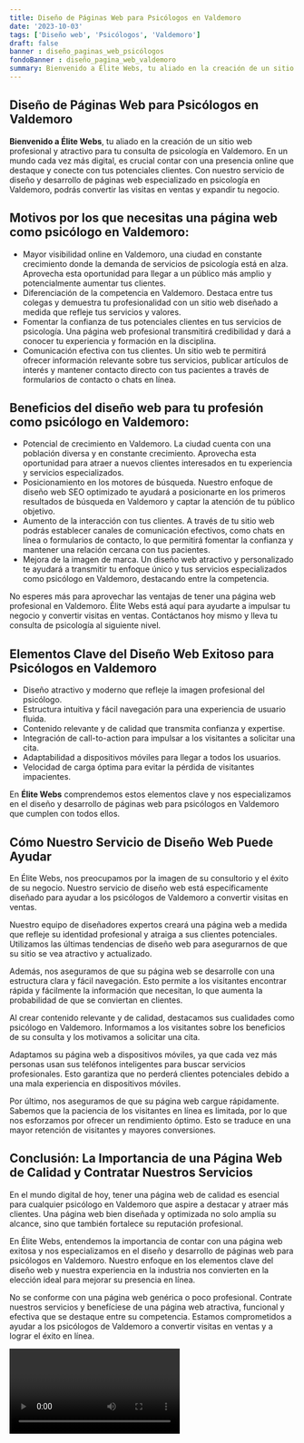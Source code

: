 ```yaml
---
title: Diseño de Páginas Web para Psicólogos en Valdemoro
date: '2023-10-03'
tags: ['Diseño web', 'Psicólogos', 'Valdemoro']
draft: false
banner : diseño_paginas_web_psicólogos
fondoBanner : diseño_pagina_web_valdemoro
summary: Bienvenido a Élite Webs, tu aliado en la creación de un sitio web profesional y atractivo para tu consulta de psicología en Valdemoro. En un mundo cada vez más digital, es crucial contar con una presencia online que destaque y conecte con tus potenciales clientes. Con nuestro servicio de diseño y desarrollo de páginas web especializado en psicología en Valdemoro, podrás convertir las visitas en ventas y expandir tu negocio.
---
```


## Diseño de Páginas Web para Psicólogos en Valdemoro

**Bienvenido a Élite Webs**, tu aliado en la creación de un sitio web profesional y atractivo para tu consulta de psicología en Valdemoro. En un mundo cada vez más digital, es crucial contar con una presencia online que destaque y conecte con tus potenciales clientes. Con nuestro servicio de diseño y desarrollo de páginas web especializado en psicología en Valdemoro, podrás convertir las visitas en ventas y expandir tu negocio.

## Motivos por los que necesitas una página web como psicólogo en Valdemoro:

- Mayor visibilidad online en Valdemoro, una ciudad en constante crecimiento donde la demanda de servicios de psicología está en alza. Aprovecha esta oportunidad para llegar a un público más amplio y potencialmente aumentar tus clientes.
- Diferenciación de la competencia en Valdemoro. Destaca entre tus colegas y demuestra tu profesionalidad con un sitio web diseñado a medida que refleje tus servicios y valores.
- Fomentar la confianza de tus potenciales clientes en tus servicios de psicología. Una página web profesional transmitirá credibilidad y dará a conocer tu experiencia y formación en la disciplina.
- Comunicación efectiva con tus clientes. Un sitio web te permitirá ofrecer información relevante sobre tus servicios, publicar artículos de interés y mantener contacto directo con tus pacientes a través de formularios de contacto o chats en línea.

## Beneficios del diseño web para tu profesión como psicólogo en Valdemoro:

- Potencial de crecimiento en Valdemoro. La ciudad cuenta con una población diversa y en constante crecimiento. Aprovecha esta oportunidad para atraer a nuevos clientes interesados en tu experiencia y servicios especializados.
- Posicionamiento en los motores de búsqueda. Nuestro enfoque de diseño web SEO optimizado te ayudará a posicionarte en los primeros resultados de búsqueda en Valdemoro y captar la atención de tu público objetivo.
- Aumento de la interacción con tus clientes. A través de tu sitio web podrás establecer canales de comunicación efectivos, como chats en línea o formularios de contacto, lo que permitirá fomentar la confianza y mantener una relación cercana con tus pacientes.
- Mejora de la imagen de marca. Un diseño web atractivo y personalizado te ayudará a transmitir tu enfoque único y tus servicios especializados como psicólogo en Valdemoro, destacando entre la competencia. 

No esperes más para aprovechar las ventajas de tener una página web profesional en Valdemoro. Élite Webs está aquí para ayudarte a impulsar tu negocio y convertir visitas en ventas. Contáctanos hoy mismo y lleva tu consulta de psicología al siguiente nivel.

<GifSeo />

<Cta />

## Elementos Clave del Diseño Web Exitoso para Psicólogos en Valdemoro

- Diseño atractivo y moderno que refleje la imagen profesional del psicólogo.
- Estructura intuitiva y fácil navegación para una experiencia de usuario fluida.
- Contenido relevante y de calidad que transmita confianza y expertise.
- Integración de call-to-action para impulsar a los visitantes a solicitar una cita.
- Adaptabilidad a dispositivos móviles para llegar a todos los usuarios.
- Velocidad de carga óptima para evitar la pérdida de visitantes impacientes.

En **Élite Webs** comprendemos estos elementos clave y nos especializamos en el diseño y desarrollo de páginas web para psicólogos en Valdemoro que cumplen con todos ellos. 

## Cómo Nuestro Servicio de Diseño Web Puede Ayudar

En Élite Webs, nos preocupamos por la imagen de su consultorio y el éxito de su negocio. Nuestro servicio de diseño web está específicamente diseñado para ayudar a los psicólogos de Valdemoro a convertir visitas en ventas.

Nuestro equipo de diseñadores expertos creará una página web a medida que refleje su identidad profesional y atraiga a sus clientes potenciales. Utilizamos las últimas tendencias de diseño web para asegurarnos de que su sitio se vea atractivo y actualizado.

Además, nos aseguramos de que su página web se desarrolle con una estructura clara y fácil navegación. Esto permite a los visitantes encontrar rápida y fácilmente la información que necesitan, lo que aumenta la probabilidad de que se conviertan en clientes.

Al crear contenido relevante y de calidad, destacamos sus cualidades como psicólogo en Valdemoro. Informamos a los visitantes sobre los beneficios de su consulta y los motivamos a solicitar una cita.

Adaptamos su página web a dispositivos móviles, ya que cada vez más personas usan sus teléfonos inteligentes para buscar servicios profesionales. Esto garantiza que no perderá clientes potenciales debido a una mala experiencia en dispositivos móviles.

Por último, nos aseguramos de que su página web cargue rápidamente. Sabemos que la paciencia de los visitantes en línea es limitada, por lo que nos esforzamos por ofrecer un rendimiento óptimo. Esto se traduce en una mayor retención de visitantes y mayores conversiones.

## Conclusión: La Importancia de una Página Web de Calidad y Contratar Nuestros Servicios

En el mundo digital de hoy, tener una página web de calidad es esencial para cualquier psicólogo en Valdemoro que aspire a destacar y atraer más clientes. Una página web bien diseñada y optimizada no solo amplía su alcance, sino que también fortalece su reputación profesional.

En Élite Webs, entendemos la importancia de contar con una página web exitosa y nos especializamos en el diseño y desarrollo de páginas web para psicólogos en Valdemoro. Nuestro enfoque en los elementos clave del diseño web y nuestra experiencia en la industria nos convierten en la elección ideal para mejorar su presencia en línea.

No se conforme con una página web genérica o poco profesional. Contrate nuestros servicios y benefíciese de una página web atractiva, funcional y efectiva que se destaque entre su competencia. Estamos comprometidos a ayudar a los psicólogos de Valdemoro a convertir visitas en ventas y a lograr el éxito en línea.

<Video />

<CtaBot job='Psicólogos' city='Valdemoro'/>

<Gmaps query='Valdemoro+españa+maps' />